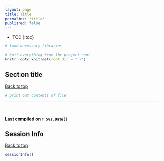 ```yaml
---
layout: page
title: Title
permalink: /title/
published: false
---
```


* TOC
{:toc}

```r
# load necessary libraries

# knit everything from the project root
knitr::opts_knit$set(root.dir = "./")
```

## Section title

<a href="#top">Back to top</a>

```r
# print out contents of file
```

-----------

<br>

**Last compiled on `r Sys.Date()`**

## Session Info

<a href="#top">Back to top</a>

```r
sessionInfo()
```

